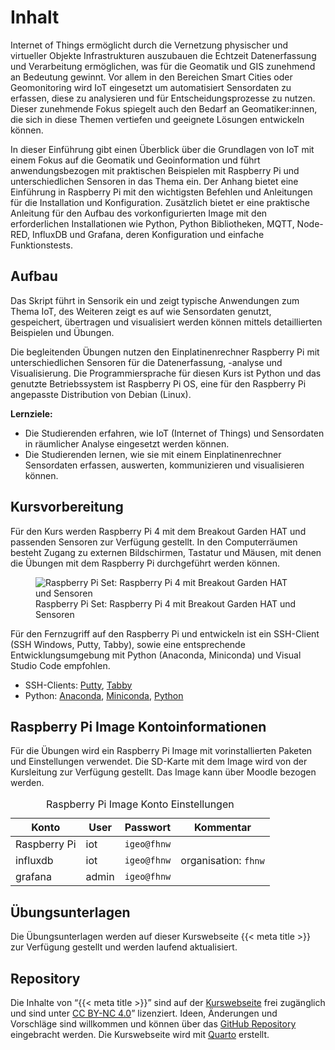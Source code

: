 # Inhalt {.unnumbered}

Internet of Things ermöglicht durch die Vernetzung physischer und virtueller Objekte Infrastrukturen auszubauen die Echtzeit Datenerfassung und Verarbeitung ermöglichen, was für die Geomatik und GIS zunehmend an Bedeutung gewinnt. Vor allem in den Bereichen Smart Cities oder Geomonitoring wird IoT eingesetzt um automatisiert Sensordaten zu erfassen, diese zu analysieren und für Entscheidungsprozesse zu nutzen. Dieser zunehmende Fokus spiegelt auch den Bedarf an Geomatiker:innen, die sich in diese Themen vertiefen und geeignete Lösungen entwickeln können.

In dieser Einführung gibt einen Überblick über die Grundlagen von IoT mit einem Fokus auf die Geomatik und Geoinformation und führt anwendungsbezogen mit praktischen Beispielen mit Raspberry Pi und unterschiedlichen Sensoren in das Thema ein. Der Anhang bietet eine Einführung in Raspberry Pi mit den wichtigsten Befehlen und Anleitungen für die Installation und Konfiguration. Zusätzlich bietet er eine praktische Anleitung für den Aufbau des vorkonfigurierten Image mit den erforderlichen Installationen wie Python, Python Bibliotheken, MQTT, Node-RED, InfluxDB und Grafana, deren Konfiguration und einfache Funktionstests.

## Aufbau

Das Skript führt in Sensorik ein und zeigt typische Anwendungen zum Thema IoT, des Weiteren zeigt es auf wie Sensordaten genutzt, gespeichert, übertragen und visualisiert werden können mittels detaillierten Beispielen und Übungen. 

Die begleitenden Übungen nutzen den Einplatinenrechner Raspberry Pi mit unterschiedlichen Sensoren für die Datenerfassung, -analyse und Visualisierung. Die Programmiersprache für diesen Kurs ist Python und das genutzte Betriebssystem ist Raspberry Pi OS, eine für den Raspberry Pi angepasste Distribution von Debian (Linux).

::: hint
**Lernziele:**

- Die Studierenden erfahren, wie IoT (Internet of Things) und Sensordaten in räumlicher Analyse eingesetzt werden können.
- Die Studierenden lernen, wie sie mit einem Einplatinenrechner Sensordaten erfassen, auswerten, kommunizieren und visualisieren können.
:::

## Kursvorbereitung

Für den Kurs werden Raspberry Pi 4 mit dem Breakout Garden HAT und passenden Sensoren zur Verfügung gestellt. In den Computerräumen besteht Zugang zu externen Bildschirmen, Tastatur und Mäusen, mit denen die Übungen mit dem Raspberry Pi durchgeführt werden können. 

![Raspberry Pi Set: Raspberry Pi 4 mit Breakout Garden HAT und Sensoren](images/raspberry_pi_set.jpg)

Für den Fernzugriff auf den Raspberry Pi und entwickeln ist ein SSH-Client (SSH Windows, Putty, Tabby), sowie eine entsprechende Entwicklungsumgebung mit Python (Anaconda, Miniconda) und Visual Studio Code empfohlen.

- SSH-Clients: [Putty](https://www.putty.org), [Tabby](https://tabby.sh/)
- Python: [Anaconda](https://www.anaconda.com/download), [Miniconda](https://docs.conda.io/projects/miniconda/en/latest/), [Python](https://www.python.org/)

## Raspberry Pi Image Kontoinformationen

Für die Übungen wird ein Raspberry Pi Image mit vorinstallierten Paketen und Einstellungen verwendet. Die SD-Karte mit dem Image wird von der Kursleitung zur Verfügung gestellt. Das Image kann über Moodle bezogen werden.

| Konto        | User  | Passwort    | Kommentar            |
| ------------ | ----- | ----------- | -------------------- |
| Raspberry Pi | iot   | `igeo@fhnw` |                      |
| influxdb     | iot   | `igeo@fhnw` | organisation: `fhnw` |
| grafana      | admin | `igeo@fhnw` |                      |

Table: Raspberry Pi Image Konto Einstellungen

## Übungsunterlagen

Die Übungsunterlagen werden auf dieser Kurswebseite {{< meta title >}} zur Verfügung gestellt und werden laufend aktualisiert.

## Repository

Die Inhalte von "{{< meta title >}}" sind auf der [Kurswebseite](https://314a.github.io/5200_IoT) frei zugänglich und sind unter [CC BY-NC 4.0](https://creativecommons.org/licenses/by-nc/4.0/)" lizenziert. Ideen, Änderungen und Vorschläge sind willkommen und können über das [GitHub Repository](https://github.com/314a/5200_IoT) eingebracht werden. Die Kurswebseite wird mit [Quarto](https://quarto.org/) erstellt.

